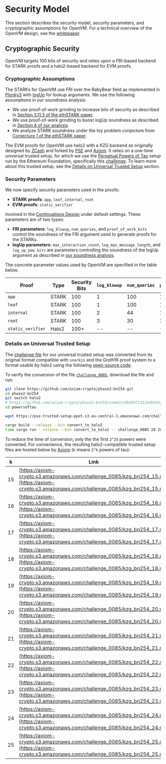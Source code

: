 # Security Model

This section describes the security model, security parameters, and cryptographic
assumptions for OpenVM. For a technical overview of the OpenVM design, see the
[whitepaper](https://openvm.dev/whitepaper.pdf). 

## Cryptographic Security

OpenVM targets 100 bits of security and relies upon a FRI-based backend for STARK 
proofs and a halo2-based backend for EVM proofs. 

### Cryptographic Assumptions

The STARKs for OpenVM use FRI over the BabyBear field as implemented in [Plonky3](https://github.com/Plonky3/Plonky3)
with [logUp](https://eprint.iacr.org/2022/1530.pdf) for lookup arguments. We 
use the following assumptions in our soundness analysis:

- We use proof-of-work grinding to increase bits of security as described in 
[Section 3.11.3 of the ethSTARK paper](https://eprint.iacr.org/2021/582.pdf).
- We use proof-of-work grinding to boost logUp soundness as described in
[Section 4 of our analysis](https://github.com/openvm-org/stark-backend/blob/main/docs/Soundness_of_Interactions_via_LogUp.pdf).
- We analyze STARK soundness under the toy problem conjecture from [Conjecture 1 of the ethSTARK paper](https://eprint.iacr.org/2021/582.pdf).

The EVM proofs for OpenVM use halo2 with a KZG backend as originally designed by [ZCash](https://zcash.github.io/halo2/)
and forked by [PSE](https://github.com/privacy-scaling-explorations/halo2) and [Axiom](https://github.com/axiom-crypto/halo2).
It relies on a one-time universal trusted setup, for which we use the [Perpetual Powers of Tau](https://github.com/privacy-scaling-explorations/perpetualpowersoftau) 
 setup run by the Ethereum Foundation, specifically this [challenge](https://github.com/privacy-scaling-explorations/perpetualpowersoftau/blob/master/0084_jpwang_response/README.md). 
To learn more about this trusted setup, see the [Details on Universal Trusted Setup](#details-on-universal-trusted-setup) section.

### Security Parameters

We now specify security parameters used in the proofs:

* **STARK proofs**: `app`, `leaf`, `internal`, `root`
* **EVM proofs**: `static_verifier`

involved in the [Continuations Design](/specs/architecture/continuations) under default settings.
These parameters are of two types:

* **FRI parameters**: `log_blowup`, `num_queries`, and `proof_of_work_bits` control the soundness of the FRI
argument used to generate proofs for the STARKs.
* **logUp parameters**: `max_interaction_count`, `log_max_message_length`, and `log_up_pow_bits` are parameters
controlling the soundness of the logUp argument as described in [our soundness analysis](https://github.com/openvm-org/stark-backend/blob/main/docs/Soundness_of_Interactions_via_LogUp.pdf).

The concrete parameter values used by OpenVM are specified in the table below.

| Proof | Type | Security Bits | `log_blowup` | `num_queries` | `proof_of_work_bits` | `max_interaction_count` | `log_max_message_length` | `log_up_pow_bits` |
| --- | --- | --- | --- | --- | --- | --- | --- | --- |
| `app` | STARK | 100 | 1 | 100 | 16 | `15 * 2^27 + 1` | 7 | 16 |
| `leaf` | STARK | 100 | 1 | 100 | 16 | `15 * 2^27 + 1` | 7 | 16 |
| `internal` | STARK | 100 | 2 | 44 | 16 | `15 * 2^27 + 1` | 7 | 16 |
| `root` | STARK | 100 | 3 | 30 | 16 | `15 * 2^27 + 1` | 7 | 16 |
| `static_verifier` | Halo2 | 100+ | -- | -- | -- | -- | -- | -- |

### Details on Universal Trusted Setup

The [challenge file](https://pse-trusted-setup-ppot.s3.eu-central-1.amazonaws.com/challenge_0085) for our universal trusted setup
was converted from its original format compatible with `snarkjs` and the Groth16 proof system to a format usable by halo2 using 
the following [open-source code](https://github.com/axiom-crypto/phase2-bn254/blob/halo2/powersoftau/src/bin/convert_to_halo2.rs).

To verify the conversion of the file [`challenge_0085`](https://pse-trusted-setup-ppot.s3.eu-central-1.amazonaws.com/challenge_0085), download the file and run:

```bash
git clone https://github.com/axiom-crypto/phase2-bn254.git
cd phase2-bn254
git switch halo2
# https://github.com/axiom-crypto/phase2-bn254/commit/0bd58f1311bdb54329686e4d0914006d602e0082
cd powersoftau

wget https://pse-trusted-setup-ppot.s3.eu-central-1.amazonaws.com/challenge_0085

cargo build --release --bin convert_to_halo2
time cargo run --release --bin convert_to_halo2 -- challenge_0085 28 2097152
```

To reduce the time of conversion, only the the first `2^25` powers were converted. For convenience, the resulting 
halo2-compatible trusted setup files are hosted below by [Axiom](https://axiom.xyz) (`k` means `2^k` powers of tau):

| k   | Link                                                                                                                                           |
| --- | ---------------------------------------------------------------------------------------------------------------------------------------------- |
| 15  | [https://axiom-crypto.s3.amazonaws.com/challenge_0085/kzg_bn254_15.srs](https://axiom-crypto.s3.amazonaws.com/challenge_0085/kzg_bn254_15.srs) |
| 16  | [https://axiom-crypto.s3.amazonaws.com/challenge_0085/kzg_bn254_16.srs](https://axiom-crypto.s3.amazonaws.com/challenge_0085/kzg_bn254_16.srs) |
| 17  | [https://axiom-crypto.s3.amazonaws.com/challenge_0085/kzg_bn254_17.srs](https://axiom-crypto.s3.amazonaws.com/challenge_0085/kzg_bn254_17.srs) |
| 18  | [https://axiom-crypto.s3.amazonaws.com/challenge_0085/kzg_bn254_18.srs](https://axiom-crypto.s3.amazonaws.com/challenge_0085/kzg_bn254_18.srs) |
| 19  | [https://axiom-crypto.s3.amazonaws.com/challenge_0085/kzg_bn254_19.srs](https://axiom-crypto.s3.amazonaws.com/challenge_0085/kzg_bn254_19.srs) |
| 20  | [https://axiom-crypto.s3.amazonaws.com/challenge_0085/kzg_bn254_20.srs](https://axiom-crypto.s3.amazonaws.com/challenge_0085/kzg_bn254_20.srs) |
| 21  | [https://axiom-crypto.s3.amazonaws.com/challenge_0085/kzg_bn254_21.srs](https://axiom-crypto.s3.amazonaws.com/challenge_0085/kzg_bn254_21.srs) |
| 22  | [https://axiom-crypto.s3.amazonaws.com/challenge_0085/kzg_bn254_22.srs](https://axiom-crypto.s3.amazonaws.com/challenge_0085/kzg_bn254_22.srs) |
| 23  | [https://axiom-crypto.s3.amazonaws.com/challenge_0085/kzg_bn254_23.srs](https://axiom-crypto.s3.amazonaws.com/challenge_0085/kzg_bn254_23.srs) |
| 24  | [https://axiom-crypto.s3.amazonaws.com/challenge_0085/kzg_bn254_24.srs](https://axiom-crypto.s3.amazonaws.com/challenge_0085/kzg_bn254_24.srs) |
| 25  | [https://axiom-crypto.s3.amazonaws.com/challenge_0085/kzg_bn254_25.srs](https://axiom-crypto.s3.amazonaws.com/challenge_0085/kzg_bn254_25.srs) |